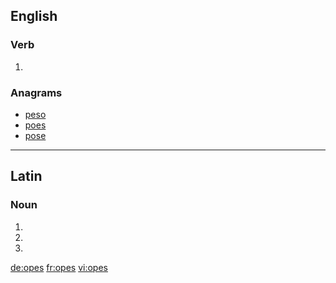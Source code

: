 ==English==

===Verb===
{{head|en}}

# {{en-third-person singular of|ope}}

===Anagrams===
* [[peso#English|peso]]
* [[poes#English|poes]]
* [[pose#English|pose]]

----

==Latin==

===Noun===
{{la-noun-form|opēs}}

# {{inflection of|opus||nom|p|lang=la}}
# {{inflection of|opus||acc|p|lang=la}}
# {{inflection of|opus||voc|p|lang=la}}

[[de:opes]]
[[fr:opes]]
[[vi:opes]]